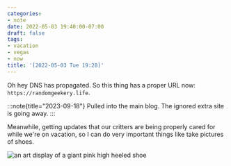 ```yaml
---
categories:
- note
date: 2022-05-03 19:40:00-07:00
draft: false
tags:
- vacation
- vegas
- now
title: '[2022-05-03 Tue 19:28]'
---
```


Oh hey DNS has propagated. So this thing has a proper URL now: `https://randomgeekery.life`.

:::note{title="2023-09-18"}
Pulled into the main blog. The ignored extra site is going away.
:::

Meanwhile, getting updates that our critters are being properly cared for while we're on vacation, so I can do very important things like take pictures of shoes.

![an art display of a giant pink high heeled shoe](@img/2022/a-shoe-in-vegas.jpeg "A show in Vegas")
